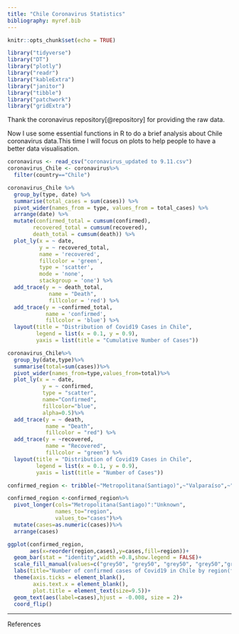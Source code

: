 ```yaml
---
title: "Chile Coronavirus Statistics"
bibliography: myref.bib
---
```


```r
knitr::opts_chunk$set(echo = TRUE)
```

```r
library("tidyverse")
library("DT")
library("plotly")
library("readr")
library("kableExtra")
library("janitor")
library("tibble")
library("patchwork")
library("gridExtra")
```

Thank the coronavirus repository[@repository] for providing the raw data.

Now I use some essential functions in R to do a brief analysis about Chile coronavirus data.This time I will focus on plots to help people to have a better data visualisation.

```r
coronavirus <- read_csv("coronavirus_updated to 9.11.csv")
coronavirus_Chile <- coronavirus%>%
  filter(country=="Chile")
```


```r
coronavirus_Chile %>% 
  group_by(type, date) %>%
  summarise(total_cases = sum(cases)) %>%
  pivot_wider(names_from = type, values_from = total_cases) %>%
  arrange(date) %>%
  mutate(confirmed_total = cumsum(confirmed),
        recovered_total = cumsum(recovered),
        death_total = cumsum(death)) %>%
  plot_ly(x = ~ date,
          y = ~ recovered_total,
          name = 'recovered', 
          fillcolor = 'green',
          type = 'scatter',
          mode = 'none', 
          stackgroup = 'one') %>%
  add_trace(y = ~ death_total, 
             name = "Death",
             fillcolor = 'red') %>%
  add_trace(y = ~confirmed_total, 
            name = 'confirmed', 
            fillcolor = 'blue') %>%
  layout(title = "Distribution of Covid19 Cases in Chile",
         legend = list(x = 0.1, y = 0.9),
         yaxis = list(title = "Cumulative Number of Cases"))
```



```r
coronavirus_Chile%>%
  group_by(date,type)%>%
  summarise(total=sum(cases))%>%
  pivot_wider(names_from=type,values_from=total)%>%
  plot_ly(x = ~ date,
           y = ~ confirmed,
           type = "scatter",
           name="Confirmed",
           fillcolor="blue",
           alpha=0.5)%>%
  add_trace(y = ~ death, 
            name = "Death",
            fillcolor = "red") %>%
  add_trace(y = ~recovered, 
            name = "Recovered", 
            fillcolor = "green") %>%
  layout(title = "Distribution of Covid19 Cases in Chile",
         legend = list(x = 0.1, y = 0.9),
         yaxis = list(title = "Number of Cases"))
```

```r
confirmed_region <- tribble(~"Metropolitana(Santiago)",~"Valparaíso",~"Biobío",~"Antofagasta",~"O’Higgins",~"Maule",~"Tarapacá",~"Coquimbo",~"Los Lagos",~"Arica y Parinacota",~"Atacama",~"Araucanía",~"Ñuble",~"Magallanes",~"Los Ríos",~"Aysén",~"Unknown",                           "278241","24438","19390","18792","14247","12770","11021","10714","7225","7101","6082","5595","5229","4738","1253","136","55")

confirmed_region <-confirmed_region%>%
  pivot_longer(cols="Metropolitana(Santiago)":"Unknown",
               names_to="region",
               values_to="cases")%>%
  mutate(cases=as.numeric(cases))%>%
  arrange(cases)

ggplot(confirmed_region,
       aes(x=reorder(region,cases),y=cases,fill=region))+
  geom_bar(stat = "identity",width =0.8,show.legend = FALSE)+
  scale_fill_manual(values=c("grey50", "grey50", "grey50", "grey50","grey50","grey50","grey50","grey50","grey50","grey50","grey50","red","grey50","grey50","grey50","grey50","grey50"))+
  labs(title="Number of confirmed cases of Covid19 in Chile by region(from 2020.01.22 to 2020.09.08)",x = NULL, y = NULL)+
  theme(axis.ticks = element_blank(), 
        axis.text.x = element_blank(),
        plot.title = element_text(size=9.5))+
  geom_text(aes(label=cases),hjust = -0.008, size = 2)+
  coord_flip()
```





*  *  *  *
References